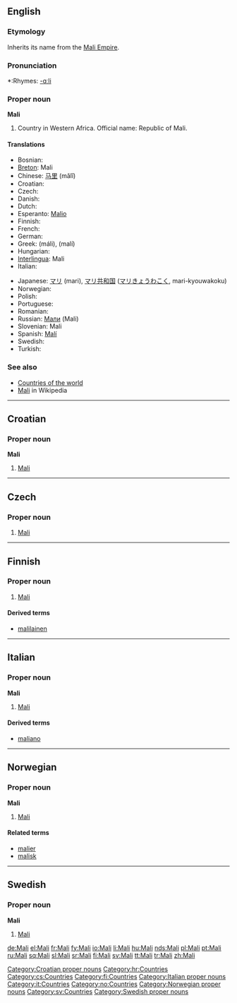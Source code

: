 {{see|mali}}
==English==

===Etymology===
Inherits its name from the [[w:Mali Empire|Mali Empire]].

===Pronunciation===
*:Rhymes: [[Rhymes:English:-ɑːli|-ɑːli]]

===Proper noun===
'''Mali'''

# Country in Western Africa. Official name: Republic of Mali.

====Translations====
{{top}}
* Bosnian: {{t-|bs|Mali|m}}
* [[Breton]]: Mali
* Chinese: [[马里]] (mǎlǐ)
* Croatian: {{t-|hr|Mali|m}}
* Czech: {{t-|cs|Mali|n}}
* Danish: {{t-|da|Mali}}
* Dutch: {{t-|nl|Mali}}
* Esperanto: [[Malio]]
* Finnish: {{t+|fi|Mali}}
* French: {{t+|fr|Mali}}
* German: {{t+|de|Mali}}
* Greek: {{t|el|Μάλι|n|sc=Grek}} (máli), {{t|el|Μαλί|n|sc=Grek}} (malí)
* Hungarian: {{t+|hu|Mali}}
* [[Interlingua]]: Mali
* Italian: {{t-|it|Mali}}
{{mid}}
* Japanese: [[マリ]] (mari), [[マリ共和国]] ([[マリきょうわこく]], mari-kyouwakoku)
* Norwegian: {{t-|no|Mali}}
* Polish: {{t+|pl|Mali}}
* Portuguese: {{t+|pt|Mali}}
* Romanian: {{t-|ro|Mali}}
* Russian: [[Мали]] (Mali)
* Slovenian: Mali
* Spanish: [[Malí]]
* Swedish: {{t+|sv|Mali}}
* Turkish: {{t+|tr|Mali}}
{{bottom}}

===See also===
*[[Appendix:Countries of the world|Countries of the world]]
*[[w:Mali|Mali]] in Wikipedia

----

==Croatian==

===Proper noun===
'''Mali''' {{m}}

# [[#English|Mali]]

[[Category:Croatian proper nouns]]
[[Category:hr:Countries]]

----

==Czech==

===Proper noun===
{{cs-proper noun|g=n}}

# [[#English|Mali]]

[[Category:cs:Countries]]

----

==Finnish==
{{wikipedia|lang=fi}}

===Proper noun===
{{fi-noun|proper=true}}

# [[#English|Mali]]

====Derived terms====
* [[malilainen]]

[[Category:fi:Countries]]

----

==Italian==
{{wikipedia|lang=it}}

===Proper noun===
'''Mali''' {{m}}

# [[#English|Mali]]

====Derived terms====
* [[maliano]]

[[Category:Italian proper nouns]]
[[Category:it:Countries]]

----

==Norwegian==

===Proper noun===
'''Mali'''

# [[#English|Mali]]

====Related terms====
*[[malier]]
*[[malisk]]

[[Category:no:Countries]]
[[Category:Norwegian proper nouns]]

----

==Swedish==

===Proper noun===
'''Mali'''

# [[#English|Mali]]

[[Category:sv:Countries]]
[[Category:Swedish proper nouns]]

[[de:Mali]]
[[el:Mali]]
[[fr:Mali]]
[[fy:Mali]]
[[io:Mali]]
[[li:Mali]]
[[hu:Mali]]
[[nds:Mali]]
[[pl:Mali]]
[[pt:Mali]]
[[ru:Mali]]
[[sq:Mali]]
[[sl:Mali]]
[[sr:Mali]]
[[fi:Mali]]
[[sv:Mali]]
[[tt:Mali]]
[[tr:Mali]]
[[zh:Mali]]